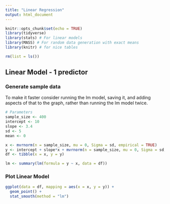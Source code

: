 ```yaml
---
title: "Linear Regression"
output: html_document
---
```


```r
knitr::opts_chunk$set(echo = TRUE)
library(tidyverse)
library(stats) # For linear models
library(MASS) # For random data generation with exact means 
library(knitr) # for nice tables

rm(list = ls())
```

## Linear Model - 1 predictor 

### Generate sample data 

To make it faster consider running the lm model, saving it, and adding aspects of that to the graph, rather than running the lm model twice. 
```r

# Parameters 
sample_size <- 400
intercept <- 10
slope <- 3.4
sd <- 5
mean <- 0

x <- mvrnorm(n = sample_size, mu = 0, Sigma = sd, empirical = TRUE) 
y <- intercept + slope*x + mvrnorm(n = sample_size, mu = 0, Sigma = sd, empirical = TRUE) 
df <- tibble(x = x, y = y)

lm <- summary(lm(formula = y ~ x, data = df))

```

### Plot Linear Model

```r

ggplot(data = df, mapping = aes(x = x, y = y)) + 
  geom_point() + 
  stat_smooth(method = "lm")
```
